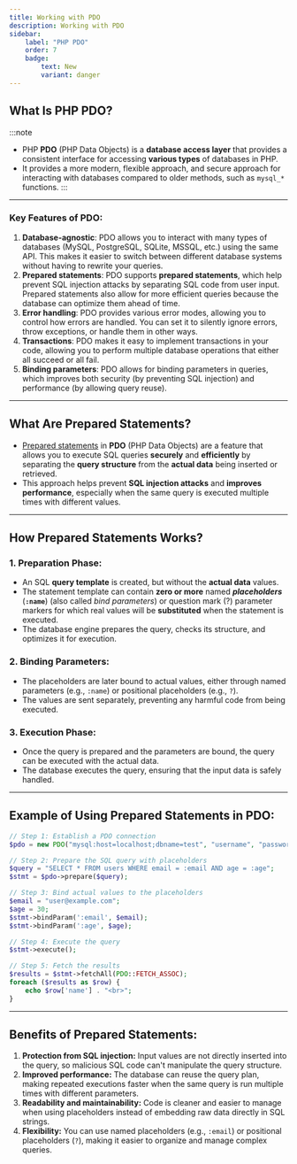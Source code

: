 ```yaml
---
title: Working with PDO
description: Working with PDO
sidebar:
    label: "PHP PDO"
    order: 7
    badge: 
        text: New
        variant: danger
---
```


## What Is PHP PDO?

:::note
- PHP **PDO** (PHP Data Objects) is a **database access layer** that provides a consistent interface for accessing **various types** of databases in PHP. 
- It provides a more modern, flexible approach, and secure approach for interacting with databases compared to older methods, such as `mysql_*` functions.
:::

---

### Key Features of PDO:

1. **Database-agnostic**: PDO allows you to interact with many types of databases (MySQL, PostgreSQL, SQLite, MSSQL, etc.) using the same API. This makes it easier to switch between different database systems without having to rewrite your queries.   
2. **Prepared statements**: PDO supports **prepared statements**, which help prevent SQL injection attacks by separating SQL code from user input. Prepared statements also allow for more efficient queries because the database can optimize them ahead of time.
3. **Error handling**: PDO provides various error modes, allowing you to control how errors are handled. You can set it to silently ignore errors, throw exceptions, or handle them in other ways.
4. **Transactions**: PDO makes it easy to implement transactions in your code, allowing you to perform multiple database operations that either all succeed or all fail.
5. **Binding parameters**: PDO allows for binding parameters in queries, which improves both security (by preventing SQL injection) and performance (by allowing query reuse).

---

 
## What Are Prepared Statements?

- [Prepared statements](https://www.php.net/manual/en/pdo.prepare.php) in **PDO** (PHP Data Objects) are a feature that allows you to execute SQL queries **securely** and **efficiently** by separating the **query structure** from the **actual data** being inserted or retrieved. 
- This approach helps prevent **SQL injection attacks** and **improves performance**, especially when the same query is executed multiple times with different values.


---

## How Prepared Statements Works?



### 1. Preparation Phase:
   - An SQL **query template** is created, but without the **actual data** values.
   - The statement template can contain **zero or more** named ***placeholders*** (**`:name`**) (also called *bind parameters*)  or question mark (?) parameter markers for which real values will be **substituted** when the statement is executed.   
   - The database engine prepares the query, checks its structure, and optimizes it for execution.

### 2. Binding Parameters:
   - The placeholders are later bound to actual values, either through named parameters (e.g., `:name`) or positional placeholders (e.g., `?`).
   - The values are sent separately, preventing any harmful code from being executed.

### 3. Execution Phase:
   - Once the query is prepared and the parameters are bound, the query can be executed with the actual data.
   - The database executes the query, ensuring that the input data is safely handled.

---

## Example of Using Prepared Statements in PDO:

```php
// Step 1: Establish a PDO connection
$pdo = new PDO("mysql:host=localhost;dbname=test", "username", "password");

// Step 2: Prepare the SQL query with placeholders
$query = "SELECT * FROM users WHERE email = :email AND age = :age";
$stmt = $pdo->prepare($query);

// Step 3: Bind actual values to the placeholders
$email = "user@example.com";
$age = 30;
$stmt->bindParam(':email', $email);
$stmt->bindParam(':age', $age);

// Step 4: Execute the query
$stmt->execute();

// Step 5: Fetch the results
$results = $stmt->fetchAll(PDO::FETCH_ASSOC);
foreach ($results as $row) {
    echo $row['name'] . "<br>";
}
```

---

## Benefits of Prepared Statements:
1. **Protection from SQL injection:** Input values are not directly inserted into the query, so malicious SQL code can't manipulate the query structure.
2. **Improved performance:** The database can reuse the query plan, making repeated executions faster when the same query is run multiple times with different parameters.
3. **Readability and maintainability:** Code is cleaner and easier to manage when using placeholders instead of embedding raw data directly in SQL strings.
4. **Flexibility:** You can use named placeholders (e.g., `:email`) or positional placeholders (`?`), making it easier to organize and manage complex queries.

